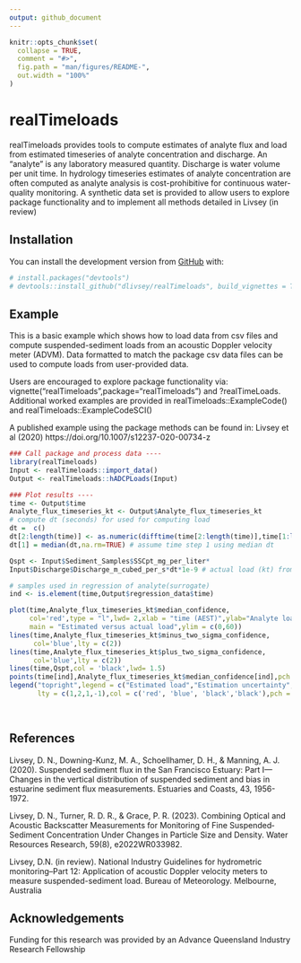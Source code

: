 ```yaml
---
output: github_document
---
```


<!-- README.md is generated from README.Rmd. Please edit that file -->

```r
knitr::opts_chunk$set(
  collapse = TRUE,
  comment = "#>",
  fig.path = "man/figures/README-",
  out.width = "100%"
)
```

# realTimeloads

<!-- badges: start -->
<!-- badges: end -->

realTimeloads provides tools to compute estimates of analyte flux and load from estimated timeseries of analyte concentration and discharge. An "analyte" is any laboratory measured quantity. Discharge is water volume per unit time. In hydrology timeseries estimates of analyte concentration are often computed as analyte analysis is cost-prohibitive for continuous water-quality monitoring. A synthetic data set is provided to allow users to explore package functionality and to implement all methods detailed in Livsey (in review)

## Installation

You can install the development version from [GitHub](https://github.com/) with:

``` r
# install.packages("devtools")
# devtools::install_github("dlivsey/realTimeloads", build_vignettes = TRUE)
``` 

## Example

This is a basic example which shows how to load data from csv files and compute suspended-sediment loads from an acoustic Doppler velocity meter (ADVM). Data formatted to match the package csv data files can be used to compute loads from user-provided data.

Users are encouraged to explore package functionality via:
vignette("realTimeloads",package="realTimeloads") and
?realTimeLoads. Additional worked examples are provided in realTimeloads::ExampleCode() and realTimeloads::ExampleCodeSCI()

A published example using the package methods can be found in: Livsey et al (2020) https://doi.org/10.1007/s12237-020-00734-z


```r
### Call package and process data ----
library(realTimeloads)
Input <- realTimeloads::import_data()
Output <- realTimeloads::hADCPLoads(Input)

### Plot results ----
time <- Output$time
Analyte_flux_timeseries_kt <- Output$Analyte_flux_timeseries_kt
# compute dt (seconds) for used for computing load 
dt =  c()
dt[2:length(time)] <- as.numeric(difftime(time[2:length(time)],time[1:length(time)-1],units = "secs"))
dt[1] = median(dt,na.rm=TRUE) # assume time step 1 using median dt

Qspt <- Input$Sediment_Samples$SSCpt_mg_per_liter*
Input$Discharge$Discharge_m_cubed_per_s*dt*1e-9 # actual load (kt) from synthetic data 

# samples used in regression of analyte(surrogate)
ind <- is.element(time,Output$regression_data$time)

plot(time,Analyte_flux_timeseries_kt$median_confidence,
     col='red',type = "l",lwd= 2,xlab = "time (AEST)",ylab="Analyte load (kiloton)",
     main = "Estimated versus actual load",ylim = c(0,60))
lines(time,Analyte_flux_timeseries_kt$minus_two_sigma_confidence,
      col='blue',lty = c(2))
lines(time,Analyte_flux_timeseries_kt$plus_two_sigma_confidence,
      col='blue',lty = c(2))
lines(time,Qspt,col = 'black',lwd= 1.5)
points(time[ind],Analyte_flux_timeseries_kt$median_confidence[ind],pch = 19)
legend("topright",legend = c("Estimated load","Estimation uncertainty","Actual load","Regression data"),
       lty = c(1,2,1,-1),col = c('red', 'blue', 'black','black'),pch = c(-1,-1,-1,19))
       
       
```

## References

Livsey, D. N., Downing-Kunz, M. A., Schoellhamer, D. H., & Manning, A. J. (2020). Suspended sediment flux in the San Francisco Estuary: Part I—Changes in the vertical distribution of suspended sediment and bias in estuarine sediment flux measurements. Estuaries and Coasts, 43, 1956-1972.

Livsey, D. N., Turner, R. D. R., & Grace, P. R. (2023). Combining Optical and Acoustic Backscatter Measurements for Monitoring of Fine Suspended‐Sediment Concentration Under Changes in Particle Size and Density. Water Resources Research, 59(8), e2022WR033982.

Livsey, D.N. (in review). National Industry Guidelines for hydrometric monitoring–Part 12: Application of acoustic Doppler velocity meters to measure suspended-sediment load. Bureau of Meteorology. Melbourne, Australia

## Acknowledgements

Funding for this research was provided by an Advance Queensland Industry Research Fellowship
